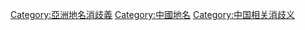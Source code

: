 [[Category:亞洲地名消歧義|Category:亞洲地名消歧義]]
[[Category:中國地名|Category:中國地名]]
[[Category:中国相关消歧义|Category:中国相关消歧义]]